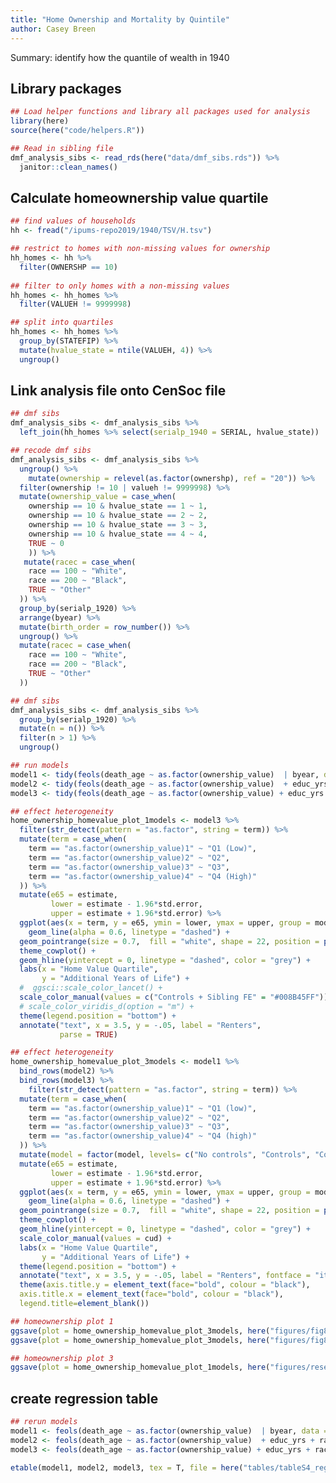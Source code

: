 ```yaml
---
title: "Home Ownership and Mortality by Quintile"
author: Casey Breen
---
```


Summary: identify how the quantile of wealth in 1940 

## Library packages 

```r
## Load helper functions and library all packages used for analysis
library(here)
source(here("code/helpers.R"))

## Read in sibling file 
dmf_analysis_sibs <- read_rds(here("data/dmf_sibs.rds")) %>% 
  janitor::clean_names()
```

## Calculate homeownership value quartile

```r
## find values of households 
hh <- fread("/ipums-repo2019/1940/TSV/H.tsv")

## restrict to homes with non-missing values for ownership 
hh_homes <- hh %>% 
  filter(OWNERSHP == 10)
 
## filter to only homes with a non-missing values 
hh_homes <- hh_homes %>% 
  filter(VALUEH != 9999998)

## split into quartiles 
hh_homes <- hh_homes %>% 
  group_by(STATEFIP) %>% 
  mutate(hvalue_state = ntile(VALUEH, 4)) %>% 
  ungroup()
```

## Link analysis file onto CenSoc file 

```r
## dmf sibs 
dmf_analysis_sibs <- dmf_analysis_sibs %>% 
  left_join(hh_homes %>% select(serialp_1940 = SERIAL, hvalue_state))

## recode dmf sibs 
dmf_analysis_sibs <- dmf_analysis_sibs %>% 
  ungroup() %>% 
    mutate(ownership = relevel(as.factor(ownershp), ref = "20")) %>% 
  filter(ownership != 10 | valueh != 9999998) %>% 
  mutate(ownership_value = case_when(
    ownership == 10 & hvalue_state == 1 ~ 1,
    ownership == 10 & hvalue_state == 2 ~ 2,
    ownership == 10 & hvalue_state == 3 ~ 3,
    ownership == 10 & hvalue_state == 4 ~ 4,
    TRUE ~ 0
    )) %>% 
   mutate(racec = case_when(
    race == 100 ~ "White",
    race == 200 ~ "Black",
    TRUE ~ "Other"
  )) %>% 
  group_by(serialp_1920) %>% 
  arrange(byear) %>% 
  mutate(birth_order = row_number()) %>% 
  ungroup() %>% 
  mutate(racec = case_when(
    race == 100 ~ "White",
    race == 200 ~ "Black",
    TRUE ~ "Other"
  ))

## dmf sibs 
dmf_analysis_sibs <- dmf_analysis_sibs %>% 
  group_by(serialp_1920) %>% 
  mutate(n = n()) %>% 
  filter(n > 1) %>% 
  ungroup()

## run models 
model1 <- tidy(feols(death_age ~ as.factor(ownership_value)  | byear, data = dmf_analysis_sibs)) %>% mutate(model = "No controls")
model2 <- tidy(feols(death_age ~ as.factor(ownership_value)  + educ_yrs + racec + urban | byear  + occ  + marst + statefip, data = dmf_analysis_sibs)) %>% mutate(model = "Controls")
model3 <- tidy(feols(death_age ~ as.factor(ownership_value) + educ_yrs + racec + urban | byear + occ + marst + statefip + serialp_1920 + birth_order, data = dmf_analysis_sibs)) %>% mutate(model = "Controls + sibling FE")

## effect heterogeneity 
home_ownership_homevalue_plot_1models <- model3 %>% 
  filter(str_detect(pattern = "as.factor", string = term)) %>% 
  mutate(term = case_when(
    term == "as.factor(ownership_value)1" ~ "Q1 (Low)",
    term == "as.factor(ownership_value)2" ~ "Q2",
    term == "as.factor(ownership_value)3" ~ "Q3",
    term == "as.factor(ownership_value)4" ~ "Q4 (High)"
  )) %>% 
  mutate(e65 = estimate,
         lower = estimate - 1.96*std.error,
         upper = estimate + 1.96*std.error) %>% 
  ggplot(aes(x = term, y = e65, ymin = lower, ymax = upper, group = model, color = model, shape = model)) + 
    geom_line(alpha = 0.6, linetype = "dashed") + 
  geom_pointrange(size = 0.7,  fill = "white", shape = 22, position = position_dodge2(.1)) + 
  theme_cowplot() + 
  geom_hline(yintercept = 0, linetype = "dashed", color = "grey") + 
  labs(x = "Home Value Quartile",
       y = "Additional Years of Life") + 
  #  ggsci::scale_color_lancet() + 
  scale_color_manual(values = c("Controls + Sibling FE" = "#008B45FF")) + 
  # scale_color_viridis_d(option = "m") + 
  theme(legend.position = "bottom") + 
  annotate("text", x = 3.5, y = -.05, label = "Renters",
           parse = TRUE)

## effect heterogeneity 
home_ownership_homevalue_plot_3models <- model1 %>% 
  bind_rows(model2) %>% 
  bind_rows(model3) %>% 
    filter(str_detect(pattern = "as.factor", string = term)) %>% 
  mutate(term = case_when(
    term == "as.factor(ownership_value)1" ~ "Q1 (low)",
    term == "as.factor(ownership_value)2" ~ "Q2",
    term == "as.factor(ownership_value)3" ~ "Q3",
    term == "as.factor(ownership_value)4" ~ "Q4 (high)"
  )) %>% 
  mutate(model = factor(model, levels= c("No controls", "Controls", "Controls + sibling FE"))) %>% 
  mutate(e65 = estimate,
         lower = estimate - 1.96*std.error,
         upper = estimate + 1.96*std.error) %>% 
  ggplot(aes(x = term, y = e65, ymin = lower, ymax = upper, group = model, color = model, shape = model)) + 
    geom_line(alpha = 0.6, linetype = "dashed") + 
  geom_pointrange(size = 0.7,  fill = "white", shape = 22, position = position_dodge2(.1)) + 
  theme_cowplot() + 
  geom_hline(yintercept = 0, linetype = "dashed", color = "grey") + 
  scale_color_manual(values = cud) + 
  labs(x = "Home Value Quartile",
       y = "Additional Years of Life") + 
  theme(legend.position = "bottom") + 
  annotate("text", x = 3.5, y = -.05, label = "Renters", fontface = "italic") + 
  theme(axis.title.y = element_text(face="bold", colour = "black"),
  axis.title.x = element_text(face="bold", colour = "black"),
  legend.title=element_blank()) 

## homeownership plot 1 
ggsave(plot = home_ownership_homevalue_plot_3models, here("figures/fig8_home_ownership_homevalue_plot_3models.png"), width = 6, height = 4)
ggsave(plot = home_ownership_homevalue_plot_3models, here("figures/fig8_home_ownership_homevalue_plot_3models.pdf"), width = 6, height = 4)

## homeownership plot 3 
ggsave(plot = home_ownership_homevalue_plot_1models, here("figures/reserve_figures/home_ownership_homevalue_plot_1models.png"), width = 6, height = 4)
```


## create regression table 

```r
## rerun models 
model1 <- feols(death_age ~ as.factor(ownership_value)  | byear, data = dmf_analysis_sibs)
model2 <- feols(death_age ~ as.factor(ownership_value)  + educ_yrs + racec + urban | byear  + occ  + marst + statefip, data = dmf_analysis_sibs)
model3 <- feols(death_age ~ as.factor(ownership_value) + educ_yrs + racec + urban | byear + occ + marst + statefip + serialp_1920 + birth_order, data = dmf_analysis_sibs)

etable(model1, model2, model3, tex = T, file = here("tables/tableS4_regtable_homeownership_quartile.tex"), replace = T)
```

